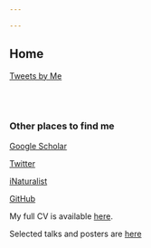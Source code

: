 ```yaml
---

---
```


<!--<link rel="stylesheet" href="styles.css" type="text/css">-->

## Home

<a class="twitter-timeline" href="https://twitter.com/Lizardeve">Tweets by Me</a> <script async src="https://platform.twitter.com/widgets.js" charset="utf-8"></script>

<br>
<br>

### Other places to find me

[Google Scholar](https://scholar.google.com/citations?user=ZAZY2fUAAAAJ&hl=en&oi=ao">Google Scholar) 

[Twitter](https://twitter.com/Lizardeve)

[iNaturalist](https://www.inaturalist.org/people/lizardeve)

[GitHub](https://github.com/LizEve)

My full CV is available [here](files/GGMount_CV).

Selected talks and posters are [here](https://github.com/LizEve/Talks-Posters)